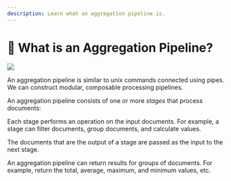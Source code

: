 ```yaml
---
description: Learn what an aggregation pipeline is. 
---
```


# 📘 What is an Aggregation Pipeline?

![](/img/20-what-is-aggregation/aggregation-pipeline.png)

An aggregation pipeline is similar to unix commands connected using pipes. We can construct modular, composable processing pipelines.

An aggregation pipeline consists of one or more _stages_ that process documents:

Each stage performs an operation on the input documents. For example, a stage can filter documents, group documents, and calculate values.

The documents that are the output of a stage are passed as the input to the next stage.

An aggregation pipeline can return results for groups of documents. For example, return the total, average, maximum, and minimum values, etc.
